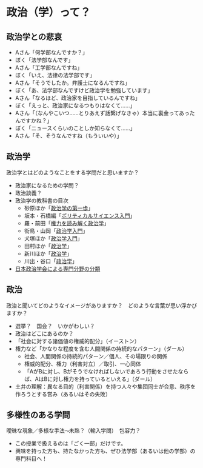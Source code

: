 # 政治（学）って？ {.unnumbered}

:::{.callout-note}
## 政治学との悲哀

- Aさん「何学部なんですか？」
- ぼく「法学部なんです」
- Aさん「工学部なんですね」
- ぼく「いえ、法律の法学部です」
- Aさん「そうでしたか。弁護士になるんですね」
- ぼく「あ、法学部なんですけど政治学を勉強しています」
- Aさん「なるほど、政治家を目指しているんですね」
- ぼく「えっと、政治家になるつもりはなくて……」
- Aさん「（なんやこいつ……とりあえず話繋げなきゃ）本当に裏金ってあったんですかね？」
- ぼく「ニュースくらいのことしか知らなくて……」
- Aさん「そ、そうなんですね（もういいや）」
:::

## 政治学

政治学とはどのようなことをする学問だと思いますか？

- 政治家になるための学問？
- 政治談義？
- 政治学の教科書の目次
    - 砂原ほか「[政治学の第一歩](https://www.yuhikaku.co.jp/books/detail/9784641150782)」
    - 坂本・石橋編「[ポリティカルサイエンス入門](https://www.hou-bun.com/cgi-bin/search/detail.cgi?c=ISBN978-4-589-04100-5)」
    - 羅・前田「[権力を読み解く政治学](https://www.yuhikaku.co.jp/books/detail/9784641200081)」
    - 街鳥・山岡「[政治学入門](https://ua-book.shop-pro.jp/?pid=167017681)」
    - 犬塚ほか「[政治学入門](https://www.yuhikaku.co.jp/books/detail/9784641151086)」
    - 田村ほか「[政治学](https://www.keisoshobo.co.jp/book/b497001.html)」
    - 新川ほか「[政治学](https://www.yuhikaku.co.jp/books/detail/9784641149229)」
    - 川出・谷口「[政治学](https://www.utp.or.jp/book/b606377.html)」
- [日本政治学会による専門分野の分類](https://www.jpsa-web.org/mypage/field/)

## 政治

政治と聞いてどのようなイメージがありますか？　どのような言葉が思い浮かびますか？

- 選挙？　国会？　いかがわしい？
- 政治はどこにあるのか？
- 「社会に対する諸価値の権威的配分」（イーストン）
- 権力など「かなりな程度を含む人間関係の持続的なパターン」（ダール）
    - 社会、人間関係の持続的パターン／個人、その場限りの関係
    - 権威的配分、権力（利害対立）／取引、一心同体
    - 「AがBに対し、Bがそうでなければしないであろう行動をさせたならば、AはBに対し権力を持っているといえる」（ダール）
- 土井の理解：異なる目的（利害関係）を持つ人々や集団同士が合意、秩序を作ろうとする営み（あるいはその失敗）

## 多様性のある学問

曖昧な現象／多様な手法$\leadsto$未熟？（輸入学問）　包容力？

- この授業で扱えるのは「ごく一部」だけです。
- 興味を持った方も、持たなかった方も、ぜひ法学部（あるいは他の学部）の専門科目へ！
